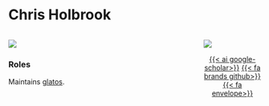 # Chris Holbrook

::: columns

::: {.column width="60%"}

[![](https://img.shields.io/badge/OTN-glatos-23a8b8?style=for-the-badge)](https://github.com/ocean-tracking-network/glatos/)

### Roles

Maintains [glatos](https://github.com/ocean-tracking-network/glatos/).

:::

::: {.column width="15%"}
:::

::: {.column width="25%"}
![](/assets/img/chris_profile.jpg)

<p style="text-align: center;">
[{{< ai google-scholar>}}](https://scholar.google.com/citations?user=gbToCdgAAAAJ&hl)
[{{< fa brands github>}}](https://github.com/chrisholbrook)
[{{< fa envelope>}}](mailto:cholbrook@glfc.org)
</p>
:::

:::
